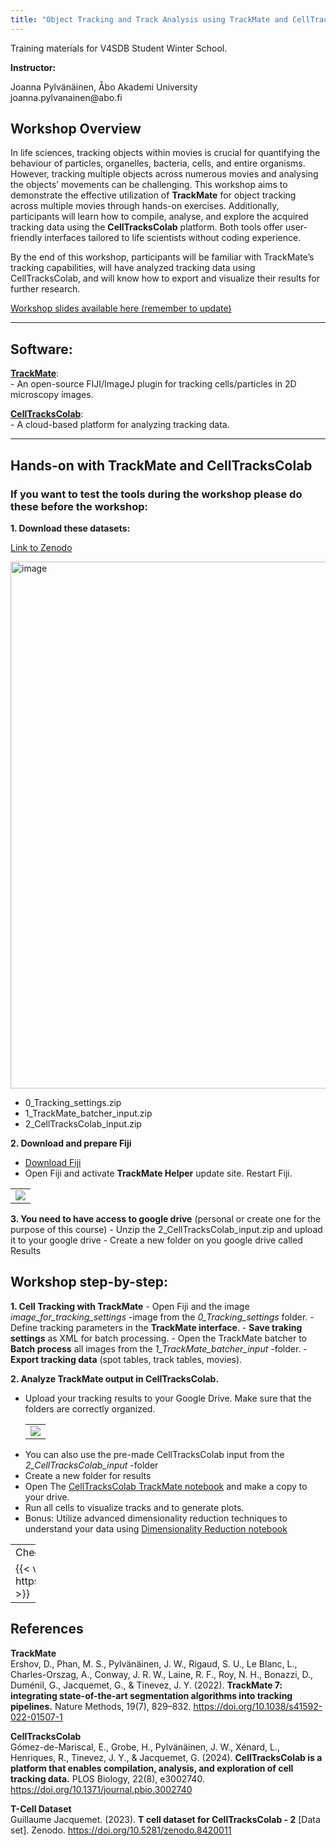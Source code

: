 ```yaml
---
title: "Object Tracking and Track Analysis using TrackMate and CellTracksColab"
---
```


Training materials for V4SDB Student Winter School.

**Instructor:**

Joanna Pylvänäinen, Åbo Akademi University  
joanna.pylvanainen@abo.fi  

## Workshop Overview

In life sciences, tracking objects within movies is crucial for quantifying the behaviour of particles, organelles, bacteria, cells, and entire organisms. However, tracking multiple objects across numerous movies and analysing the objects’ movements can be challenging. This workshop aims to demonstrate the effective utilization of **TrackMate** for object tracking across multiple movies through hands-on exercises. Additionally, participants will learn how to compile, analyse, and explore the acquired tracking data using the **CellTracksColab** platform. Both tools offer user-friendly interfaces tailored to life scientists without coding experience.

By the end of this workshop, participants will be familiar with TrackMate's tracking capabilities, will have analyzed tracking data using CellTracksColab, and will know how to export and visualize their results for further research.

[Workshop slides available here (remember to update)]()

---

## Software:
[**TrackMate**](https://imagej.net/plugins/trackmate/): <br>
-  An open-source FIJI/ImageJ plugin for tracking cells/particles in 2D microscopy images. 

[**CellTracksColab**](https://github.com/CellMigrationLab/CellTracksColab): <br> 
- A cloud-based platform for analyzing tracking data.

---

## Hands-on with TrackMate and CellTracksColab

### If you want to test the tools during the workshop please do these before the workshop:

**1. Download these datasets:**

[Link to Zenodo](https://zenodo.org/records/14645477)

<img width="843" alt="image" src="https://github.com/user-attachments/assets/99b48321-af84-4f64-b199-07ea84585e19">

- 0_Tracking_settings.zip
- 1_TrackMate_batcher_input.zip
- 2_CellTracksColab_input.zip

**2. Download and prepare Fiji**

- [Download Fiji](https://fiji.sc/)
- Open Fiji and activate **TrackMate Helper** update site. Restart Fiji.

<table>
  <tr>
    <td><img src="https://github.com/user-attachments/assets/bf27c70c-6ba2-4c3a-9ec3-a878563eae7e" /></td>
  </tr>
</table>

**3. You need to have access to google drive** (personal or create one for the purpose of this course)
- Unzip the 2_CellTracksColab_input.zip and upload it to your google drive
- Create a new folder on you google drive called Results

## Workshop step-by-step:

**1. Cell Tracking with TrackMate**
- Open Fiji and the image *image_for_tracking_settings* -image from the *0_Tracking_settings* folder.
- Define tracking parameters in the **TrackMate interface**.
- **Save traking settings** as XML for batch processing.
- Open the TrackMate batcher to **Batch process** all images from the *1_TrackMate_batcher_input* -folder.
- **Export tracking data** (spot tables, track tables, movies).

**2. Analyze TrackMate output in CellTracksColab.**

- Upload your tracking results to your Google Drive. Make sure that the folders are correctly organized.
<table>
  <tr>
    <td><img src="https://github.com/user-attachments/assets/30d5f2dc-125b-462e-a063-66c18a1763ee"/ style="max-width: 100%"></td>
  </tr>
</table>

- You can also use the pre-made CellTracksColab input from the *2_CellTracksColab_input* -folder
- Create a new folder for results
- Open The [CellTracksColab TrackMate notebook](https://colab.research.google.com/github/guijacquemet/CellTracksColab/blob/main/Notebook/CellTracksColab_TrackMate.ipynb) and make a copy to your drive. 
- Run all cells to visualize tracks and to generate plots.
- Bonus: Utilize advanced dimensionality reduction techniques to understand your data using [Dimensionality Reduction notebook](https://colab.research.google.com/github/guijacquemet/CellTracksColab/blob/main/Notebook/CellTracksColab_Dimensionality_Reduction.ipynb) 

---- 
Check out the video from I2K:

{{< video https://www.youtube.com/embed/fIE4i3G7L9Y >}}


---

## References
**TrackMate**<br>
Ershov, D., Phan, M. S., Pylvänäinen, J. W., Rigaud, S. U., Le Blanc, L., Charles-Orszag, A., Conway, J. R. W., Laine, R. F., Roy, N. H., Bonazzi, D., Duménil, G., Jacquemet, G., & Tinevez, J. Y. (2022). **TrackMate 7: integrating state-of-the-art segmentation algorithms into tracking pipelines.** Nature Methods, 19(7), 829–832. [https://doi.org/10.1038/s41592-022-01507-1](https://doi.org/10.1038/s41592-022-01507-1)

**CellTracksColab**<br>
Gómez-de-Mariscal, E., Grobe, H., Pylvänäinen, J. W., Xénard, L., Henriques, R., Tinevez, J. Y., & Jacquemet, G. (2024). **CellTracksColab is a platform that enables compilation, analysis, and exploration of cell tracking data.** PLOS Biology, 22(8), e3002740. [https://doi.org/10.1371/journal.pbio.3002740](https://doi.org/10.1371/journal.pbio.3002740)

**T-Cell Dataset**<br>
Guillaume Jacquemet. (2023). **T cell dataset for CellTracksColab - 2** [Data set]. Zenodo. [https://doi.org/10.5281/zenodo.8420011](https://doi.org/10.5281/zenodo.8420011)

